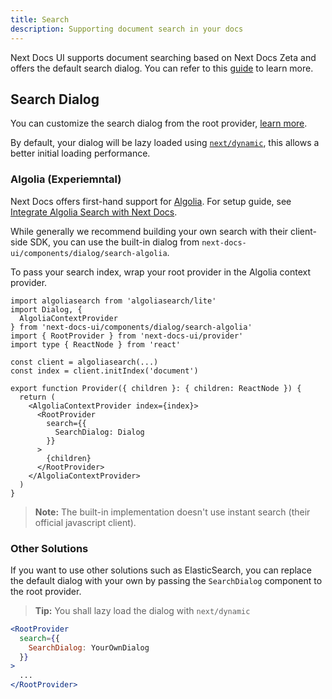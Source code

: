 ```yaml
---
title: Search
description: Supporting document search in your docs
---
```


Next Docs UI supports document searching based on Next Docs Zeta and offers the
default search dialog. You can refer to this
[guide](/docs/headless/utils/search) to learn more.

## Search Dialog

You can customize the search dialog from the root provider,
[learn more](/docs/ui/blocks/root-provider).

By default, your dialog will be lazy loaded using
[`next/dynamic`](https://nextjs.org/docs/app/building-your-application/optimizing/lazy-loading),
this allows a better initial loading performance.

### Algolia (Experiemntal)

Next Docs offers first-hand support for [Algolia](https://algolia.com). For
setup guide, see
[Integrate Algolia Search with Next Docs](/docs/headless/utils/algolia-search).

While generally we recommend building your own search with their client-side
SDK, you can use the built-in dialog from
`next-docs-ui/components/dialog/search-algolia`.

To pass your search index, wrap your root provider in the Algolia context
provider.

```tsx title="Client Component"
import algoliasearch from 'algoliasearch/lite'
import Dialog, {
  AlgoliaContextProvider
} from 'next-docs-ui/components/dialog/search-algolia'
import { RootProvider } from 'next-docs-ui/provider'
import type { ReactNode } from 'react'

const client = algoliasearch(...)
const index = client.initIndex('document')

export function Provider({ children }: { children: ReactNode }) {
  return (
    <AlgoliaContextProvider index={index}>
      <RootProvider
        search={{
          SearchDialog: Dialog
        }}
      >
        {children}
      </RootProvider>
    </AlgoliaContextProvider>
  )
}
```

> **Note:** The built-in implementation doesn't use instant search (their
> official javascript client).

### Other Solutions

If you want to use other solutions such as ElasticSearch, you can replace the
default dialog with your own by passing the `SearchDialog` component to the root
provider.

> **Tip:** You shall lazy load the dialog with `next/dynamic`

```jsx
<RootProvider
  search={{
    SearchDialog: YourOwnDialog
  }}
>
  ...
</RootProvider>
```
